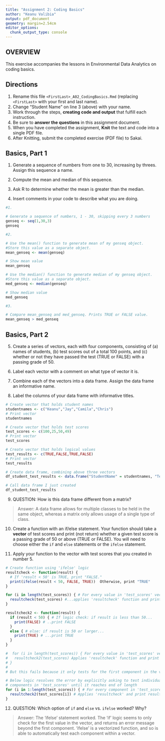 ```yaml
---
title: "Assignment 2: Coding Basics"
author: "Keanu Valibia"
output: pdf_document
geometry: margin=2.54cm
editor_options: 
  chunk_output_type: console
---
```


## OVERVIEW

This exercise accompanies the lessons in Environmental Data Analytics on coding basics.

## Directions

1.  Rename this file `<FirstLast>_A02_CodingBasics.Rmd` (replacing `<FirstLast>` with your first and last name).
2.  Change "Student Name" on line 3 (above) with your name.
3.  Work through the steps, **creating code and output** that fulfill each instruction.
4.  Be sure to **answer the questions** in this assignment document.
5.  When you have completed the assignment, **Knit** the text and code into a single PDF file.
6.  After Knitting, submit the completed exercise (PDF file) to Sakai.

## Basics, Part 1

1.  Generate a sequence of numbers from one to 30, increasing by threes. Assign this sequence a name.

2.  Compute the mean and median of this sequence.

3.  Ask R to determine whether the mean is greater than the median.

4.  Insert comments in your code to describe what you are doing.

```r
#1. 

# Generate a sequence of numbers, 1 - 30, skipping every 3 numbers
genseq <- seq(1,30,3)
genseq

#2. 

# Use the mean() function to generate mean of my genseq object. 
#Store this value as a separate object.
mean_genseq <- mean(genseq) 

# Show mean value
mean_genseq 

# Use the median() function to generate median of my genseq object. 
#Store this value as a separate object.
med_genseq <- median(genseq) 

# Show median value
med_genseq 

#3. 

# Compare mean_genseq and med_genseq. Prints TRUE or FALSE value.
mean_genseq > med_genseq
```

## Basics, Part 2

5.  Create a series of vectors, each with four components, consisting of (a) names of students, (b) test scores out of a total 100 points, and (c) whether or not they have passed the test (TRUE or FALSE) with a passing grade of 50.

6.  Label each vector with a comment on what type of vector it is.

7.  Combine each of the vectors into a data frame. Assign the data frame an informative name.

8.  Label the columns of your data frame with informative titles.

```r

# Create vector that holds student names
studentnames <- c("Keanu","Jay","Camila","Chris")
# Print vector
studentnames

# Create vector that holds test scores
test_scores <- c(100,25,50,49)
# Print vector
test_scores

# Create vector that holds logical values
test_results <- c(TRUE,FALSE,TRUE,FALSE)
# Print vector
test_results

# Create data frame, combining above three vectors
df_student_test_results <- data.frame("StudentName" = studentnames, "TestScore" = test_scores, "TestResult" = test_results) 

# Call data frame I just created
df_student_test_results
```

9.  QUESTION: How is this data frame different from a matrix?

> Answer: A data frame allows for multiple classes to be held in the same object, whereas a matrix only allows usage of a single type of class.

10. Create a function with an if/else statement. Your function should take a **vector** of test scores and print (not return) whether a given test score is a passing grade of 50 or above (TRUE or FALSE). You will need to choose either the `if` and `else` statements or the `ifelse` statement. 

11. Apply your function to the vector with test scores that you created in number 5.

```r

# Create function using 'ifelse' logic
resultcheck <- function(result) {
  # If 'result < 50' is TRUE, print "FALSE."
  print(ifelse(result < 50, FALSE, TRUE))  Otherwise, print "TRUE"
}

for (i in length(test_scores)) { # For every value in 'test_scores' vector...
  resultcheck(test_scores) #...applies 'resultcheck' function and print results
}

resultcheck2 <- function(result) { 
  if (result < 50) { # If logic check: if result is less than 50...
    print(FALSE) # ..print FALSE
  }
  else { # else: if result is 50 or larger...
    print(TRUE) # ...print TRUE
  }
}

#  for (i in length(test_scores)) { For every value in 'test_scores' vector...
#   resultcheck2(test_scores) Applies 'resultcheck' function and print results
# }
# 
# But this fails because it only tests for the first component in the vector

# Below logic resolves the error by explicitly asking to test individual 
# components in 'test_scores' until it reaches end of length
for (i in 1:length(test_scores)) { # For every component in 'test_scores'...
  resultcheck2(test_scores[i]) # Applies 'resultcheck' and print results
}
```

12. QUESTION: Which option of `if` and `else` vs. `ifelse` worked? Why?

> Answer: The 'ifelse' statement worked. The 'if' logic seems to only check for the first value in the vector, and returns an error message beyond the first component. 'ifelse' is a vectorized function, and so is able to automatically test each component within a vector.